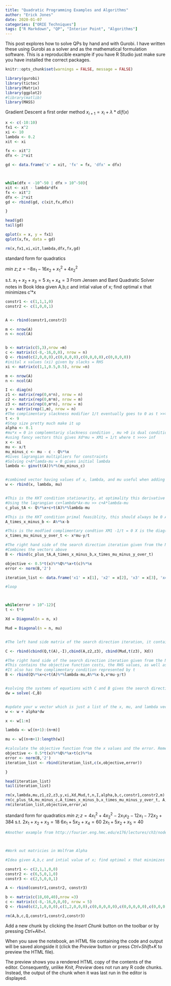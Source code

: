 ```yaml
---
title: "Quadratic Programming Examples and Algorithms"
author: "Erick Jones"
date: 2020-01-07
categories: ["ORIE Techniques"]
tags: ["R Markdown", "QP", "Interior Point", "Algorithms"]
---
```


This post explores how to solve QPs by hand and with Gurobi. 
I have written these using Gurobi as a solver and as the mathematical formulation software.
This is a reproducible example if you have R Studio just  make sure you have installed the correct packages.





```r
knitr::opts_chunk$set(warnings = FALSE, message = FALSE)


```

```r
library(gurobi)
library(tictoc)
library(Matrix)
library(ggplot2)
#library(matlib)
library(MASS)
```

Gradient Descent a first order method $x_{i+1} = x_i + \lambda*d/f(x)$

```r


x <- c(-10:10)
fx1 <- x^2
xi <- 10
lambda <- 0.2
xit <- xi

fx <- xit^2
dfx <- 2*xit

gd <- data.frame('x' = xit, 'fx' = fx, 'dfx' = dfx)



while(dfx < -10^-50 | dfx > 10^-50){
xit <- xit - lambda*dfx
fx <- xit^2
dfx <- 2*xit
gd <- rbind(gd, c(xit,fx,dfx))

}

head(gd)
tail(gd)

qplot(x = x, y = fx1)
qplot(x,fx, data = gd)
```


```r
rm(x,fx1,xi,xit,lambda,dfx,fx,gd)

```

standard form for quadratics

$min\: z; z = -8x_1-16x_2+x_1^2+4x_2^2$

s.t. 
$x_1 + x_2 + x_3 = 5$ 
$x_1 + x_4 = 3$
From Jensen and Bard Quadratic Solver notes in Book
Idea given A,b,c and intial value of x; find optimal x that minimizes c'*x

```r


constr1 <- c(1,1,1,0)
constr2 <- c(1,0,0,1)


A <- rbind(constr1,constr2)

m <- nrow(A)
n <- ncol(A)


b <- matrix(c(5,3),nrow =m)
c <- matrix(c(-8,-16,0,0), nrow = n)
Q <- rbind(c(2,0,0,0),c(0,8,0,0),c(0,0,0,0),c(0,0,0,0))
#inital x values (xi) given by slacks = RHS
xi <- matrix(c(1,1,0.5,0.5), nrow =n)

m <- nrow(A)
n <- ncol(A)

I <- diag(n)
z1 <- matrix(rep(0,n*n), nrow = n)
z2 <- matrix(rep(0,m*m), nrow = m)
z3 <- matrix(rep(0,m*n), nrow = m)
y <- matrix(rep(1,m), nrow = n)
#The complimentary slackness modifier 1/t eventually goes to 0 as t >>>> inf
t <- 9
#Step size pretty much make it up
alpha <- 0.1
#mu*x = 0 in complemntariy slackness condition , mu >0 is dual condition mu correspond to dual variables, 
#using fancy vectors this gives Xd*mu = XM1 = 1/t where t >>>> inf 
x <- xi
mu <- x/t
mu_minus_c <- mu - c - Q%*%x
#Gives lagrangian multipliers for constraints
#Solving c+A*lamda-mu = 0 gives initial lambda
lambda <- ginv(t(A))%*%(mu_minus_c)


#combined vector having values of x, lambda, and mu useful when adding the search direction
w <- rbind(x, lambda, mu)


#This is the KKT condition stationarity, at optimality this derivative should  be 0,
#Using the lagrangian cx+lambda*Ax-mu >> c+A*lambda-mu
c_plus_tA <- Q%*%x+c+t(A)%*%lambda-mu

#This is the KKT condition primal feasiblity, this should always be 0 Ax-b=0 
A_times_x_minus_b <- A%*%x-b

#This is the modfied complimentary condtion XM1 -1/t = 0 X is the diag(x) and M is diag(mu) 1/t >>> 0 as t gets larger
x_times_mu_minus_y_over_t <- x*mu-y/t

#The right hand side of the search direction iteration given from the Newton-Raphson Method
#Combines the vectors above
B <- rbind(c_plus_tA,A_times_x_minus_b,x_times_mu_minus_y_over_t)

objective <- 0.5*t(x)%*%Q%*%x+t(c)%*%x
error <- norm(B,'2')

iteration_list <- data.frame('x1' = x[1], 'x2' = x[2], 'x3' = x[3], 'x4' = x[4], 'objective' = objective, 'error' = error)

#loop



while(error > 10^-12){
t <- t*9

Xd = Diagonal(n = n, x)

Mud = Diagonal(n = n, mu) 


#The left hand side matrix of the search direction iteration, it containtes information from the A, x, and mu vectors and matricies of 1s or 0s to make the math make sense

C <- rbind(cbind(Q,t(A),-I),cbind(A,z2,z3), cbind(Mud,t(z3), Xd))

#The right hand side of the search direction iteration given from the Newton-Raphson Method
#This contains the objective function costs, the RHS values, as well as the A, x, and mu vectors. 
#It also has the complimentary condition represented by t
B <- rbind(Q%*%x+c+t(A)%*%lambda-mu,A%*%x-b,x*mu-y/t)


#solving the systems of equations with C and B gives the search direction as you move closer and closer to solving the complimentary condition in the KKT conditions
dw = solve(-C,B)


#update your w vector which is just a list of the x, mu, and lambda vectors using the search direction
w <- w + alpha*dw

x <- w[1:n]

lambda <- w[(n+1):(n+m)]

mu <- w[(n+m+1):length(w)]

#calculate the objective function from the x values and the error. Remember if this satisifies all the KKT conditions then the B vector will be 0.
objective <- 0.5*t(x)%*%Q%*%x+t(c)%*%x
error <- norm(B,'2')
iteration_list <- rbind(iteration_list,c(x,objective,error))

}

head(iteration_list)
tail(iteration_list)
```



```r
rm(x,lambda,mu,z1,z2,z3,y,xi,Xd,Mud,t,n,I,alpha,b,c,constr1,constr2,m)
rm(c_plus_tA,mu_minus_c,A_times_x_minus_b,x_times_mu_minus_y_over_t, A,B,C,Q,dw)
rm(iteration_list,objective,error,w)

```


standard form for quadratics
$min \:z; z = 4x_1^2 + 4x_2^2 - 2x_1x_2 - 12x_1 - 72x_2 + 384$
s.t. 
$2x_1 + x_2 + x_3 = 18$
$6x_1+ 5x_2 + x_4 = 60$
$2x_1 + 5x_2 + x_5 = 40$


```r
#Another example from http://fourier.eng.hmc.edu/e176/lectures/ch3/node19.html, but don't have answers 



#Work out matricies in Wolfram Alpha

#Idea given A,b,c and intial value of x; find optimal x that minimizes c'*x

constr1 <- c(2,1,1,0,0)
constr2 <- c(6,5,0,1,0)
constr3 <- c(2,5,0,0,1)

A <- rbind(constr1,constr2, constr3)

b <- matrix(c(18,60,40),nrow =3)
c <- matrix(c(-8,-16,0,0,0), nrow = 5)
Q <- rbind(c(2,1,0,0,0),c(1,2,0,0,0),c(0,0,0,0,0),c(0,0,0,0,0),c(0,0,0,0,0))

rm(A,b,c,Q,constr1,constr2,constr3)

```



Add a new chunk by clicking the *Insert Chunk* button on the toolbar or by pressing *Ctrl+Alt+I*.

When you save the notebook, an HTML file containing the code and output will be saved alongside it (click the *Preview* button or press *Ctrl+Shift+K* to preview the HTML file).

The preview shows you a rendered HTML copy of the contents of the editor. Consequently, unlike *Knit*, *Preview* does not run any R code chunks. Instead, the output of the chunk when it was last run in the editor is displayed.
